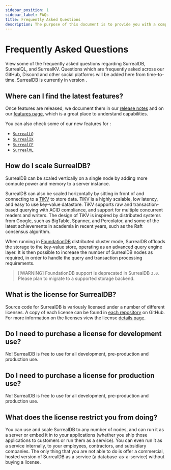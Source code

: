 ```yaml
---
sidebar_position: 1
sidebar_label: FAQs
title: Frequently Asked Questions
description: The purpose of this document is to provide you with a comprehensive understanding of SurrealDB. Whether you are a beginner getting started with SurrealDB or an experienced user looking for specific information, this overview will serve as a valuable resource.
---
```



# Frequently Asked Questions

View some of the frequently asked questions regarding SurrealDB, SurrealQL, and SurrealKV. Questions which are frequently asked across our GitHub, Discord and other social platforms will be added here from time-to-time. SurrealDB is currently in version <Version />.

## Where can I find the latest features?

Once features are released, we document them in our [release notes](/releases) and on our [features page](/features), which is a great place to understand capabilities.

You can also check some of our new features for <Version />:

- [`SurrealLQ`](/features/realtime-data-sync)
- [`SurrealIX`](/features/full-text-search)
- [`SurrealCF`](/features/change-data-capture)
- [`SurrealML`](/features/machine-learning)

## How do I scale SurrealDB?

SurrealDB can be scaled vertically on a single node by adding more compute power and memory to a server instance.

SurrealDB can also be scaled horizontally by sitting in front of and connecting to a [TiKV](https://tikv.org/) to store data. TiKV is a highly scalable, low latency, and easy to use key-value datastore. TiKV supports raw and transaction-based querying with ACID compliance, and support for multiple concurrent readers and writers. The design of TiKV is inspired by distributed systems from Google, such as BigTable, Spanner, and Percolator, and some of the latest achievements in academia in recent years, such as the Raft consensus algorithm.

When running in [FoundationDB](https://www.foundationdb.org/) distributed cluster mode, SurrealDB offloads the storage to the key-value store, operating as an advanced query engine layer. It is then possible to increase the number of SurrealDB nodes as required, in order to handle the query and transaction processing requirements.

> \[!WARNING]
> FoundationDB support is deprecated in SurrealDB `3.0`. Please plan to migrate to a supported storage backend.

## What is the license for SurrealDB?

Source code for SurrealDB is variously licensed under a number of different licenses. A copy of each license can be found in [each repository](https://github.com/surrealdb) on GitHub. For more information on the licenses view the license [details page](/license).

## Do I need to purchase a license for development use?

No! SurrealDB is free to use for all development, pre-production and production use.

## Do I need to purchase a license for production use?

No! SurrealDB is free to use for all development, pre-production and production use.

## What does the license restrict you from doing?

You can use and scale SurrealDB to any number of nodes, and can run it as a server or embed it in to your applications (whether you ship those applications to customers or run them as a service). You can even run it as a service internally, to your employees, contractors, and subsidiary companies. The only thing that you are not able to do is offer a commercial, hosted version of SurrealDB as a service (a database-as-a-service) without buying a license.
